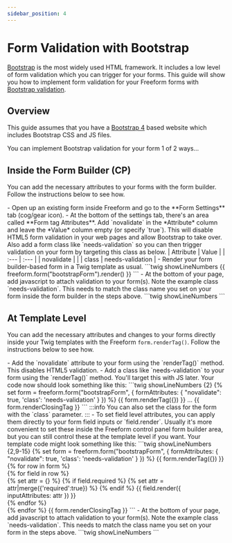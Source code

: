 ```yaml
---
sidebar_position: 4
---
```



# Form Validation with Bootstrap

[Bootstrap](https://getbootstrap.com) is the most widely used HTML framework. It includes a low level of form validation which you can trigger for your forms. This guide will show you how to implement form validation for your Freeform forms with [Bootstrap validation](https://getbootstrap.com/docs/4.1/components./builder/#validation).

## Overview

This guide assumes that you have a [Bootstrap 4](https://getbootstrap.com/docs/4.1/getting-started/introduction/) based website which includes Bootstrap CSS and JS files.

You can implement Bootstrap validation for your form 1 of 2 ways...

## Inside the Form Builder (CP)

You can add the necessary attributes to your forms with the form builder. Follow the instructions below to see how.

<VerticalStepWrapper>
<StepMarkdown stepTitle="Step 1">
- Open up an existing form inside Freeform and go to the **Form Settings** tab (cog/gear icon).
- At the bottom of the settings tab, there's an area called **Form tag Attributes**. Add `novalidate` in the *Attribute* column and leave the *Value* column empty (or specify `true`). This will disable HTML5 form validation in your web pages and allow Bootstrap to take over. Also add a form class like `needs-validation` so you can then trigger validation on your form by targeting this class as below.
    | Attribute | Value |
    | :--- | :--- |
    | novalidate | |
    | class | needs-validation |

</StepMarkdown>
<StepMarkdown stepTitle="Step 2">
- Render your form builder-based form in a Twig template as usual.
    ```twig showLineNumbers
    {{ freeform.form("bootstrapForm").render() }}
    ```

</StepMarkdown>
<StepMarkdown stepTitle="Step 3">
- At the bottom of your page, add javascript to attach validation to your form(s). Note the example class `needs-validation`. This needs to match the class name you set on your form inside the form builder in the steps above.
    ```twig showLineNumbers
    <script>
    // Example starter Javascript for disabling form submissions if there are invalid fields
    (function() {
    'use strict';
    window.addEventListener('load', function() {
        // Fetch all the forms we want to apply custom Bootstrap validation styles to
        var forms = document.getElementsByClassName('needs-validation');
        // Loop over them and prevent submission
        var validation = Array.prototype.filter.call(forms, function(form) {
        form.addEventListener('submit', function(event) {
            if (form.checkValidity() === false) {
            event.preventDefault();
            event.stopPropagation();
            }
            form.classList.add('was-validated');
        }, false);
        });
    }, false);
    })();
    </script>
    ```

</StepMarkdown>

</VerticalStepWrapper>

## At Template Level

You can add the necessary attributes and changes to your forms directly inside your Twig templates with the Freeform `form.renderTag()`. Follow the instructions below to see how.

<VerticalStepWrapper>
<StepMarkdown stepTitle="Step 1">
- Add the `novalidate` attribute to your form using the `renderTag()` method. This disables HTML5 validation.
- Add a class like `needs-validation` to your form using the `renderTag()` method. You'll target this with JS later. Your code now should look something like this:
    ```twig showLineNumbers {2}
    {% set form = freeform.form("bootstrapForm", {
        formAttributes: { "novalidate": true, 'class': 'needs-validation' }
    }) %}
    {{ form.renderTag({}) }}
    ...
    {{ form.renderClosingTag }}
    ```
    :::info
    You can also set the class for the form with the `class` parameter.
    :::

</StepMarkdown>
<StepMarkdown stepTitle="Step 2">
- To set field level attributes, you can apply them directly to your form field inputs or `field.render`. Usually it's more convenient to set these inside the Freeform control panel form builder area, but you can still control these at the template level if you want. Your template code might look something like this:
    ```twig showLineNumbers {2,9-15}
    {% set form = freeform.form("bootstrapForm", {
        formAttributes: { "novalidate": true, 'class': 'needs-validation' }
    }) %}
    {{ form.renderTag({}) }}
        {% for row in form %}
        <div>
            {% for field in row %}
            <div>
                {% set attr = {} %}
                {% if field.required %}
                    {% set attr = attr|merge({'required':true}) %}
                {% endif %}
                {{ field.render({
                    inputAttributes: attr
                }) }}
            </div>
            {% endfor %}
        </div>
        {% endfor %}
    {{ form.renderClosingTag }}
    ```

</StepMarkdown>
<StepMarkdown stepTitle="Step 3">
- At the bottom of your page, add javascript to attach validation to your form(s). Note the example class `needs-validation`. This needs to match the class name you set on your form in the steps above.
    ```twig showLineNumbers
    <script>
    // Example starter Javascript for disabling form submissions if there are invalid fields
    (function() {
    'use strict';
    window.addEventListener('load', function() {
        // Fetch all the forms we want to apply custom Bootstrap validation styles to
        var forms = document.getElementsByClassName('needs-validation');
        // Loop over them and prevent submission
        var validation = Array.prototype.filter.call(forms, function(form) {
        form.addEventListener('submit', function(event) {
            if (form.checkValidity() === false) {
            event.preventDefault();
            event.stopPropagation();
            }
            form.classList.add('was-validated');
        }, false);
        });
    }, false);
    })();
    </script>
    ```
</StepMarkdown>
</VerticalStepWrapper>
